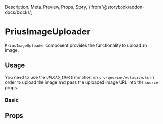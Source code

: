   Description,
  Meta,
  Preview,
  Props,
  Story,
} from '@storybook/addon-docs/blocks';


<Meta
  component={PriusImageUploader}
  id="Components|PriusImageUploader"
  title="Components|PriusImageUploader"
/>

# PriusImageUploader

`PriusImageUploader` component provides the functionality to upload an image.

## Usage

You need to use the `UPLOAD_IMAGE` mutation on `src/queries/mutation.ts` in order to upload the image and pass the uploaded image URL into the `source` props.

### Basic

<Preview>
  <Story name="Basic">
    <PriusImageUploader source={''} altText={'Images'} />
  </Story>
</Preview>

## Props

<Props of={PriusImageUploader} />
